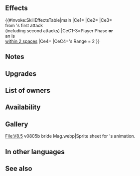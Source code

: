 {{Weapon Infobox
|tagid=SID_竜石のブーケ＋
|intID=4156
|image=wep_ac079
|exclusive=0
|weaponType=Dragonstone
|cost=300
|might=14
|range=1
|effect=If unit initiates combat or is within 2 spaces of an ally, grants Atk/Spd/Def/Res+4 to unit, deals damage = 15% of unit's Spd (excluding area-of-effect Specials), and reduces damage from foe's first attack by X% during combat (if it is unit's first combat initiated by unit or first combat initiated by foe that turn, X = 80; otherwise, X = 40; "first attack" normally means only the first strike; for effects that grant "unit attacks twice," it means the first and second strikes). If foe's Range = 2, calculates damage using the lower of foe's Def or Res.
|required=Dragonbloom
|refinePaths=default
|refineSP=350
|refineMedals=500
|refineStones=50
|properties=
}}
==Effects==
{{#invoke:SkillEffectsTable|main
|Ce1={{Eft|Temporary buffs|Atk/Spd/Def/Res|4}}
|Ce2={{Eft|Damage Boost|15% of {{Tgt|Unit}}'s Spd}}
|Ce3={{Eft|Damage Reduction|2=(80% in first combat of<br>Both Phases; else X = 40%)}}<br>from {{Tgt|Foe}}'s first attack<br>(including second attacks)
|CeC1-3=Player Phase '''or'''<br>an {{Tgt|Ally}} is<br>[[within 2 spaces]]
|Ce4={{Eft|Lower Def Res}}
|CeC4={{Tgt|Foe}}'s Range = 2
}}

==Notes==
{{IfUnitInitiates}}
{{DamageBoost}}
{{DamagePercentageReduction}}
{{LowerDefRes}}
==Upgrades==
{{Weapon Upgrade List}}
==List of owners==
{{Skill Hero List}}
==Availability==
{{PassiveFocusList}}
{{PassiveDistributionList}}
{{PassiveCombatManualList}}
==Gallery==
<gallery>
File:V8.5 v0805b bride Mag.webp|Sprite sheet for {{PAGENAME}}'s animation.
</gallery>
==In other languages==
{{OtherLanguages
|japanese=竜石のブーケ＋
|german=Drachenstrauß+
|spanishEU=Flores dragón +
|spanishLA=Flores dragón +
|french=Bouquet dragon +
|italian=Fiori del drago+
|chineseTW=龍石捧花＋
|portuguese=Buquê dragão+
}}
==See also==
{{See also skills|cond=Description LIKE '%reduces damage%first combat%' AND Exclusive='1'}}
{{Weapons Navbox}}